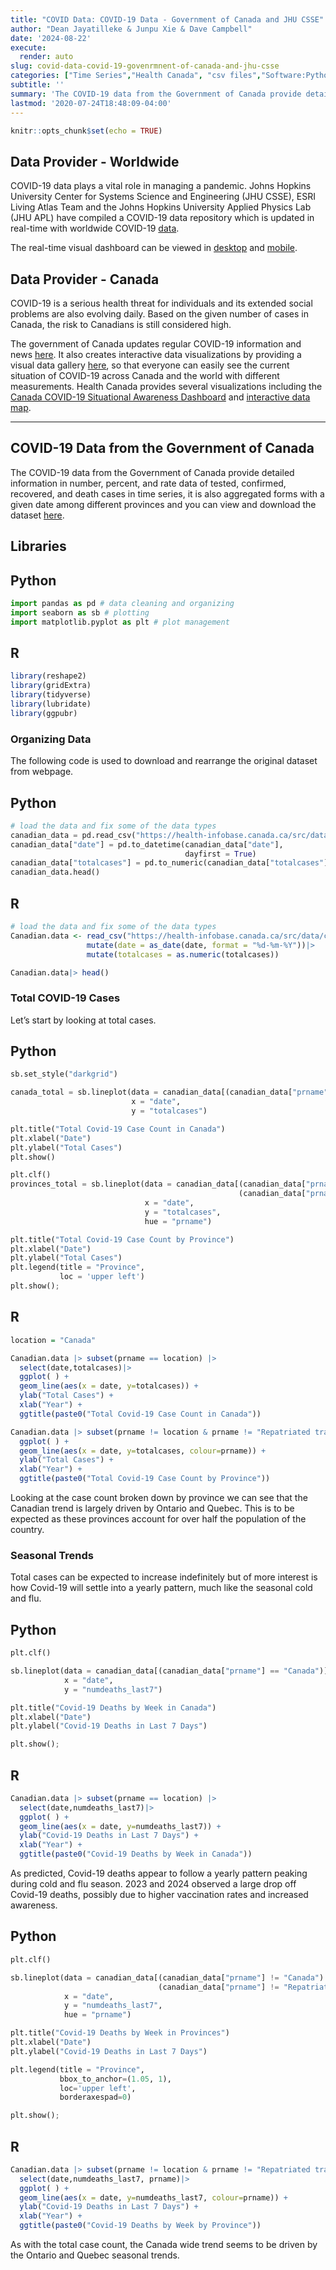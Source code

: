 ```yaml
---
title: "COVID Data: COVID-19 Data - Government of Canada and JHU CSSE"
author: "Dean Jayatilleke & Junpu Xie & Dave Campbell"
date: '2024-08-22'
execute:
  render: auto
slug: covid-data-covid-19-govenrmnent-of-canada-and-jhu-csse
categories: ["Time Series","Health Canada", "csv files","Software:Python","Software:R"]
subtitle: ''
summary: 'The COVID-19 data from the Government of Canada provide detailed information about COVID-19 data in time-series and aggregated forms.'
lastmod: '2020-07-24T18:48:09-04:00'
---
```


```r
knitr::opts_chunk$set(echo = TRUE)
```


## Data Provider - Worldwide 

COVID-19 data plays a vital role in managing a pandemic. Johns Hopkins University Center for Systems Science and Engineering (JHU CSSE), ESRI Living Atlas Team and the Johns Hopkins University Applied Physics Lab (JHU APL) have compiled a COVID-19 data repository which is updated in real-time with worldwide COVID-19 [data](https://github.com/CSSEGISandData/COVID-19).

The real-time visual dashboard can be viewed in [desktop](https://www.arcgis.com/apps/opsdashboard/index.html#/bda7594740fd40299423467b48e9ecf6) and [mobile](http://www.arcgis.com/apps/opsdashboard/index.html#/85320e2ea5424dfaaa75ae62e5c06e61).

## Data Provider - Canada

COVID-19 is a serious health threat for individuals and its extended social problems are also evolving daily. Based on the given number of cases in Canada, the risk to Canadians is still considered high. 

The government of Canada updates regular COVID-19 information and news [here](https://www.canada.ca/en/public-health/services/diseases/coronavirus-disease-covid-19.html). It also creates interactive data visualizations by providing a visual data gallery [here](https://health-infobase.canada.ca/covid-19/visual-data-gallery/), so that everyone can easily see the current situation of COVID-19 across Canada and the world with different measurements. Health Canada provides several visualizations including the [Canada COVID-19 Situational Awareness Dashboard](https://experience.arcgis.com/experience/2f1a13ca0b29422f9b34660f0b705043/?fbclid=IwAR0k_pf1jxwanqldeaZy0-1bao8njVXrz6A3-ejp72Kyh4Qcj0MrE72lgdo) and [interactive data map](https://www.canada.ca/en/public-health/services/diseases/2019-novel-coronavirus-infection.html).

***

## COVID-19 Data from the Government of Canada

The COVID-19 data from the Government of Canada provide detailed information in number, percent, and rate data of tested, confirmed, recovered, and death cases in time series, it is also aggregated forms with a given date among different provinces and you can view and download the dataset [here](https://health-infobase.canada.ca/src/data/covidLive/covid19.csv).

## Libraries

::: {.panel-tabset group="language"}

## Python
```python
import pandas as pd # data cleaning and organizing
import seaborn as sb # plotting
import matplotlib.pyplot as plt # plot management


```
## R
```r
library(reshape2)
library(gridExtra)
library(tidyverse)
library(lubridate)
library(ggpubr)
```

:::
### Organizing Data

The following code is used to download and rearrange the original dataset from webpage.

::: {.panel-tabset group="language"}

## Python
```python
# load the data and fix some of the data types 
canadian_data = pd.read_csv("https://health-infobase.canada.ca/src/data/covidLive/covid19.csv")
canadian_data["date"] = pd.to_datetime(canadian_data["date"], 
                                       dayfirst = True)
canadian_data["totalcases"] = pd.to_numeric(canadian_data["totalcases"],errors = 'coerce')
canadian_data.head()
```

## R
```r
# load the data and fix some of the data types 
Canadian.data <- read_csv("https://health-infobase.canada.ca/src/data/covidLive/covid19.csv") |> 
                 mutate(date = as_date(date, format = "%d-%m-%Y"))|>
                 mutate(totalcases = as.numeric(totalcases))

Canadian.data|> head()
```

:::

### Total COVID-19 Cases

Let's start by looking at total cases.

::: {.panel-tabset group="language"}

## Python
```python

sb.set_style("darkgrid")

canada_total = sb.lineplot(data = canadian_data[(canadian_data["prname"] == "Canada")],
                           x = "date",
                           y = "totalcases")

plt.title("Total Covid-19 Case Count in Canada")
plt.xlabel("Date")
plt.ylabel("Total Cases")
plt.show()

plt.clf()
provinces_total = sb.lineplot(data = canadian_data[(canadian_data["prname"] != "Canada") &
                                                   (canadian_data["prname"] != "Repatriated travellers")],
                              x = "date",
                              y = "totalcases",
                              hue = "prname")

plt.title("Total Covid-19 Case Count by Province")
plt.xlabel("Date")
plt.ylabel("Total Cases")
plt.legend(title = "Province",
           loc = 'upper left')
plt.show();

```

## R
```r

location = "Canada"

Canadian.data |> subset(prname == location) |>
  select(date,totalcases)|>
  ggplot( ) +
  geom_line(aes(x = date, y=totalcases)) +
  ylab("Total Cases") +
  xlab("Year") +
  ggtitle(paste0("Total Covid-19 Case Count in Canada"))

Canadian.data |> subset(prname != location & prname != "Repatriated travellers") |>
  ggplot( ) +
  geom_line(aes(x = date, y=totalcases, colour=prname)) +
  ylab("Total Cases") +
  xlab("Year") +
  ggtitle(paste0("Total Covid-19 Case Count by Province"))

```

:::

Looking at the case count broken down by province we can see that the Canadian trend is largely driven by Ontario and Quebec. This is to be expected as these provinces account for over half the population of the country.  

### Seasonal Trends

Total cases can be expected to increase indefinitely but of more interest is how Covid-19 will settle into a yearly pattern, much like the seasonal cold and flu.

::: {.panel-tabset group="language"}

## Python
```python

plt.clf()

sb.lineplot(data = canadian_data[(canadian_data["prname"] == "Canada")],
            x = "date",
            y = "numdeaths_last7")

plt.title("Covid-19 Deaths by Week in Canada")
plt.xlabel("Date")
plt.ylabel("Covid-19 Deaths in Last 7 Days")

plt.show();

```

## R
```r

Canadian.data |> subset(prname == location) |>
  select(date,numdeaths_last7)|>
  ggplot( ) +
  geom_line(aes(x = date, y=numdeaths_last7)) +
  ylab("Covid-19 Deaths in Last 7 Days") +
  xlab("Year") +
  ggtitle(paste0("Covid-19 Deaths by Week in Canada"))

```

:::
As predicted, Covid-19 deaths appear to follow a yearly pattern peaking during cold and flu season. 2023 and 2024 observed a large drop off Covid-19 deaths, possibly due to higher vaccination rates and increased awareness. 

::: {.panel-tabset group="language"}

## Python
```python

plt.clf()

sb.lineplot(data = canadian_data[(canadian_data["prname"] != "Canada") &
                                 (canadian_data["prname"] != "Repatriated travellers")],
            x = "date",
            y = "numdeaths_last7",
            hue = "prname")

plt.title("Covid-19 Deaths by Week in Provinces")
plt.xlabel("Date")
plt.ylabel("Covid-19 Deaths in Last 7 Days")

plt.legend(title = "Province",
           bbox_to_anchor=(1.05, 1),
           loc='upper left',
           borderaxespad=0)

plt.show();

```

## R
```r

Canadian.data |> subset(prname != location & prname != "Repatriated travellers") |>
  select(date,numdeaths_last7, prname)|>
  ggplot( ) +
  geom_line(aes(x = date, y=numdeaths_last7, colour=prname)) +
  ylab("Covid-19 Deaths in Last 7 Days") +
  xlab("Year") +
  ggtitle(paste0("Covid-19 Deaths by Week by Province"))

```

:::
As with the total case count, the Canada wide trend seems to be driven by the Ontario and Quebec seasonal trends. 